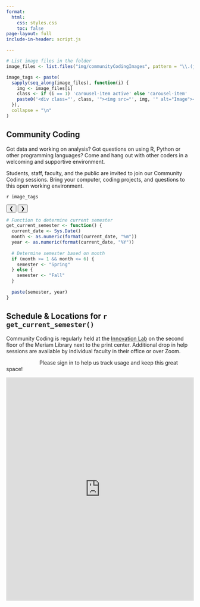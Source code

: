 ```yaml
---
format: 
  html:
    css: styles.css
    toc: false
page-layout: full
include-in-header: script.js

---
```

``` r
# List image files in the folder
image_files <- list.files("img/communityCodingImages", pattern = "\\.(jpg|jpeg|png|gif)$", ignore.case = TRUE, full.names = TRUE)

image_tags <- paste(
  sapply(seq_along(image_files), function(i) {
    img <- image_files[i]
    class <- if (i == 1) 'carousel-item active' else 'carousel-item'
    paste0('<div class="', class, '"><img src="', img, '" alt="Image"></div>')
  }),
  collapse = "\n"
)
```

:::: {.layout-container}

::: {.welcome-section}

# Community Coding

Got data and working on analysis? Got questions on using R, Python or other programming languages? Come and hang out with other coders in a welcoming and supportive environment.

Students, staff, faculty, and the public are invited to join our Community Coding sessions. Bring your computer, coding projects, and questions to this open working environment.

:::

:::{.carousel}
::: {.carousel-inner}
`r image_tags`
:::

<!-- Carousel Controls -->
<button class="carousel-control prev" onclick="prevSlide()">&#10094;</button>
<button class="carousel-control next" onclick="nextSlide()">&#10095;</button>
:::

::::

:::{.text-section}
```r
# Function to determine current semester
get_current_semester <- function() {
  current_date <- Sys.Date()
  month <- as.numeric(format(current_date, "%m"))
  year <- as.numeric(format(current_date, "%Y"))
  
  # Determine semester based on month
  if (month >= 1 && month <= 6) {
    semester <- "Spring"
  } else {
    semester <- "Fall"
  }
  
  paste(semester, year)
}
```
## Schedule & Locations for `r get_current_semester()`

Community Coding is regularly held at the [Innovation Lab](https://library.csuchico.edu/innovation-lab) on the second floor of the Meriam Library next to the print center. Additional drop in help sessions are available by individual faculty in their office or over Zoom. 

:::

<a href="https://docs.google.com/forms/d/e/1FAIpQLSfzHYqSO2DGD8ZPa_-q6JjpDi4AEcQDz2KyvgmtU1lWLSbORw/viewform " class="btn btn-primary" target="_blank" style="padding:10px 20px; text-decoration:none; background-color:9D2235#; color:#ffff; border-radius:5px;"> Sign In
</a> Please sign in to help us track usage and keep this great space!


:::{.calendar}
<!-- If you ever need to change where the calendar source is, simply get the embedded link and paste it after 'src=' -->
<iframe src="https://docs.google.com/spreadsheets/d/e/2PACX-1vRFeor7G0FO4mDM3EYZkO4-_F3fov_Z6si2ZT2Wwyxf87dJY3x0YqA14eY6X6q90Vcud637PF22G2ry/pubhtml?gid=0&amp;single=true&amp;widget=true&amp;headers=false" style="border: 0" width="100%" height="600" frameborder="0" scrolling="no"></iframe>
:::



